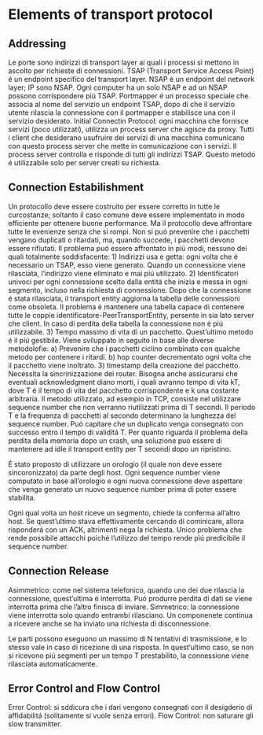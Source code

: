 # Elements of transport protocol

## Addressing

Le porte sono indirizzi di transport layer ai quali i processi si mettono in ascolto per richieste di connessioni. TSAP (Transport Service Access Point) é un endpoint specifico del transport layer. NSAP é un endpoint del network layer; IP sono NSAP. Ogni computer ha un solo NSAP e ad un NSAP possono corrispondere piú TSAP.
Portmapper é un processo speciale che associa al nome del servizio un endpoint TSAP, dopo di che il servizio utente rilascia la connessione con il portmapper e stabilisce una con il servizio desiderato.
Initial Connectin Protocol: ogni macchina che fornisce servizi (poco utilizzati), utilizza un process server che agisce da proxy. Tutti i client che desiderano usufruire dei servizi di una macchina comunicano con questo process server che mette in comunicazione con i servizi. Il process server controlla e risponde di tutti gli indirizzi TSAP. Questo metodo é utilizzabile solo per server creati su richiesta.

## Connection Estabilishment

Un protocollo deve essere costruito per essere corretto in tutte le curcostanze; soltanto il caso comune deve essere implementato in modo efficiente per ottenere buone performance. Ma il protocollo deve affrontare tutte le evenienze senza che si rompi.
Non si puó prevenire che i pacchetti vengano duplicati o ritardati, ma, quando succede, i pacchetti devono essere rifiutati.
Il problema puó essere affrontato in piú modi, nessuno dei quali totalmente soddisfacente:
1) Indirizzi usa e getta: ogni volta che é necessario un TSAP, esso viene generato. Quando un connessione viene rilasciata, l’indirizzo viene eliminato e mai piú utilizzato.
2) Identificatori univoci per ogni connessione scelto dalla entitá che inizia e messa in ogni segmento, incluso nella richiesta di connessione. Dopo che la connessione é stata rilasciata, il transport entity aggiorna la tabella delle connessioni come obsoleta. Il problema é mantenere una tabella capace di contenere tutte le coppie identificatore-PeerTransportEntity, persente in sia lato server che client. In caso di perdita della tabella la connessione non é piú utilizzabile.
3) Tempo massimo di vita di un pacchetto. Quest’ultimo metodo é il piú gestibile. Viene sviluppato in seguito in base alle diverse metodolofie:
a) Prevenire che i pacchetti ciclino combinato con qualche metodo per contenere i ritardi.
b) hop counter decrementato ogni volta che il pacchetto viene inoltrato.
3) timestamp della creazione del pacchetto. Necessita la sincrinizzazione dei router.
Bisogna anche assicurarsi che eventuali acknowledgment diano morti, i quali avranno tempo di vita kT, dove T é il tempo di vita del pacchetto corrispondente e k una costante arbitraria.
Il metodo utilizzato, ad esempio in TCP, consiste nel utilizzare sequence number che non verranno riutilizzati prima di T secondi. Il periodo T e la frequenza di pacchetti al secondo determinano la lunghezza del sequence number. Puó capitare che un duplicato venga consegnato con successo entro il tempo di validitá T.
Per quanto riguarda il problema della perdita della memoria dopo un crash, una soluzione puó essere di mantenere ad idle il transport entity per T secondi dopo un ripristino.

É stato proposto di utilizzare un orologio (il quale non deve essere sincoronizzato) da parte degli host. Ogni sequence number viene computato in base all’orologio e ogni nuova connessione deve aspettare che venga generato un nuovo sequence number prima di poter essere stabilita.

Ogni qual volta un host riceve un segmento, chiede la conferma all’altro host. Se quest’ultimo stava effettivamente cercando di cominicare, allora risponderá con un ACK, altrimenti nega la richiesta.
Unico problema che rende possibile attacchi poiché l’utilizzo del tempo rende piú predicibile il sequence number.

## Connection Release

Asimmetrico: come nel sistema telefonico, quando uno dei due rilascia la connessione, quest’ultima é interrotta. Puó produrre perdita di dati se viene interrotta prima che l’altro finisca di inviare.
Simmetrico: la connessione viene interrotta solo quando entrambi rilasciano. Un componenete continua a ricevere anche se ha inviato una richiesta di disconnessione.

Le parti possono eseguono un massimo di N tentativi di trasmissione, e lo stesso vale in caso di ricezione di una risposta. In quest’ultimo caso, se non si ricevono piú segmenti per un tempo T prestabilito, la connessione viene rilasciata automaticamente.

## Error Control and Flow Control

Error Control: si sddicura che i dari vengono consegnati con il desigderio di affidabilitá (solitamente si vuole senza errori).
Flow Control: non saturare gli slow transmitter.

